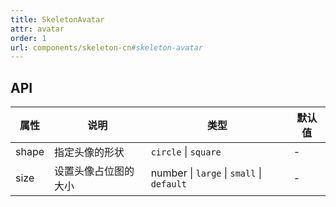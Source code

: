 ```yaml
---
title: SkeletonAvatar
attr: avatar
order: 1
url: components/skeleton-cn#skeleton-avatar
---
```



## API

| 属性  | 说明                 | 类型                                      | 默认值 |
| ----- | -------------------- | ----------------------------------------- | ------ |
| shape | 指定头像的形状       | `circle` \| `square`                      | -      |
| size  | 设置头像占位图的大小 | number \| `large` \| `small` \| `default` | -      |

